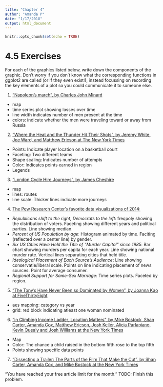 ```yaml
---
title: "Chapter 4"
author: "Amanda P"
date: "1/17/2018"
output: html_document
---
```


```r
knitr::opts_chunk$set(echo = TRUE)
```

# 4.5 Exercises

For each of the graphics listed below, write down the components of the graphic. Don't worry if you don't know what the corresponding functions in ggplot2 are called (or if they even exist!), instead focussing on recording the key elements of a plot so you could communicate it to someone else.

1. ["Napoleon's march", by Charles John Minard](http://www.datavis.ca/gallery/re-minard.php)

+ map
+ time series plot showing losses over time
+ line width indicates number of men present at the time
+ colors: indicate whether the men were traveling toward or away from Russia


2. ["Where the Heat and the Thunder Hit Their Shots", by Jeremy White, Joe Ward, and Matthew Ericson at The New York Times](http://nyti.ms/1duzTvY) 
+ Points: Indicate player location on a basketball court
+ Faceting: Two different teams
+ Shape scaling: Indicates number of attempts
+ Color: Indicates points earned in region
+ Legends

3. ["London Cycle Hire Journeys", by James Cheshire](http://bit.ly/1S2cyRy)
+ map
+ lines: routes
+ line scale: Thicker lines indicate more journeys

4. [The Pew Research Center's favorite data visualizations of 2014:](http://pewrsr.ch/1KZSSN6)
+ *Republicans shift to the right, Democrats to the left*: freqpoly showing the distribution of voters. Faceting showing different years and political parties. Line showing median.
+ *Percent of US Population by age*: Histogram animated by time. Faciting (reflected over a center line) by gender. 
+ *Six US Cities Have Held the Title of "Murder Capitol" since 1985*: Bar chart showing murders per capita for each year. Line showing national murder rate. Vertical lines separating cities that held title.
+ *Ideological Placement of Each Source's Audience*: Line showing conservatie/liberal scale. Points on line indicating placement of news sources. Point for average consumer.
+ *Regional Support for Same-Sex Marriage*: Time series plots. Faceted by region.

5. ["The Tony's Have Never Been so Dominated by Women", by Joanna Kao at FiveThirtyEight](http://53eig.ht/1cJRCyG)
+ aes mapping: category vs year
+ grid: red block indicating atleast one woman nominated

6. ["In Climbing Income Ladder, Location Matters", by Mike Bostock, Shan Carter, Amanda Cox, Matthew Ericson, Josh Keller, Alicia Parlapiano, Kevin Quealy and Josh Williams at the New York Times](http://nyti.ms/1S2dJQT)
+ Map
+ Color: The chance a child raised in the bottom fifth rose to the top fifth
+ Points showing specific data points

7. ["Dissecting a Trailer: The Parts of the Film That Make the Cut", by Shan Carter, Amanda Cox, and Mike Bostock at the New York Times](http://nyti.ms/1KTJQOE)

"You have reached your free article limit for the month."
TODO: Finish this problem.
